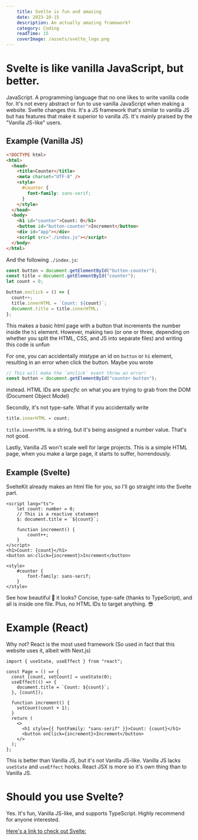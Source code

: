 ```yaml
---
    title: Svelte is fun and amazing
    date: 2023-10-15
    description: An actually amazing framework?
    category: Coding
    readTime: 15
    coverImage: /assets/svelte_logo.png
---
```


# Svelte is like vanilla JavaScript, but better.

JavaScript. A programming language that no one likes to write vanilla code for. It's not every abstract or fun to use vanilla JavaScript when making a website.
Svelte changes this. It's a JS framework that's similar to vanilla JS but has features that make it superior to vanilla JS. It's mainly praised by the "Vanilla JS-like" users.

## Example (Vanilla JS)

```html
<!DOCTYPE html>
<html>
  <head>
    <title>Counter</title>
    <meta charset="UTF-8" />
    <style>
      #counter {
        font-family: sans-serif;
      }
    </style>
  </head>
  <body>
    <h1 id="counter">Count: 0</h1>
    <button id="button-counter">Increment</button>
    <div id="app"></div>
    <script src="./index.js"></script>
  </body>
</html>
```

And the following `./index.js`:

```js
const button = document.getElementById("button-counter");
const title = document.getElementById("counter");
let count = 0;

button.onclick = () => {
  count++;
  title.innerHTML = `Count: ${count}`;
  document.title = title.innerHTML;
};
```

This makes a basic html page with a button that increments the number inside the `h1` element.
However, making two (or one or three, depending on whether you split the HTML, CSS, and JS into separate files) and writing this code is unfun

For one, you can accidentally mistype an id on `button` or `h1` element, resulting in an error when click the button. Maybe you wrote

```js
// This will make the `onclick` event throw an error!
const button = document.getElementById("counter-button");
```

instead. HTML IDs are _specfic_ on what you are trying to grab from the DOM (Document Object Model)

Secondly, it's not type-safe. What if you accidentally write

```js
title.innerHTML = count;
```

`title.innerHTML` is a string, but it's being assigned a number value. That's not good.

Lastly, Vanilla JS won't scale well for large projects. This is a simple HTML page, when you make a large page, it starts to suffer, horrendously.

## Example (Svelte)

SvelteKit already makes an html file for you, so I'll go straight into the Svelte part.

```tsx
<script lang="ts">
    let count: number = 0;
    // This is a reactive statement
    $: document.title = `${count}`;

    function increment() {
        count++;
    }
</script>
<h1>Count: {count}</h1>
<button on:click={increment}>Increment</button>

<style>
    #counter {
        font-family: sans-serif;
    }
</style>
```

See how beautiful 💅 it looks? Concise, type-safe (thanks to TypeScript), and all is inside one file. Plus, no HTML IDs to target anything. 😎

# Example (React)

Why not? React is the most used framework (So used in fact that this website uses it, albeit with Next.js)

```tsx
import { useState, useEffect } from "react";

const Page = () => {
  const [count, setCount] = useState(0);
  useEffect(() => {
    document.title = `Count: ${count}`;
  }, [count]);

  function increment() {
    setCount(count + 1);
  }
  return (
    <>
      <h1 style={{ fontFamily: "sans-serif" }}>Count: {count}</h1>
      <button onClick={increment}>Increment</button>
    </>
  );
};
```

This is better than Vanilla JS, but it's not Vanilla JS-like. Vanilla JS lacks `useState` and `useEffect` hooks.
React JSX is more so it's own thing than to Vanilla JS.

# Should you use Svelte?

Yes. It's fun, Vanilla JS-like, and supports TypeScript. Highly recommend for anyone interested.

[Here's a link to check out Svelte:](https://svelte.dev/)
